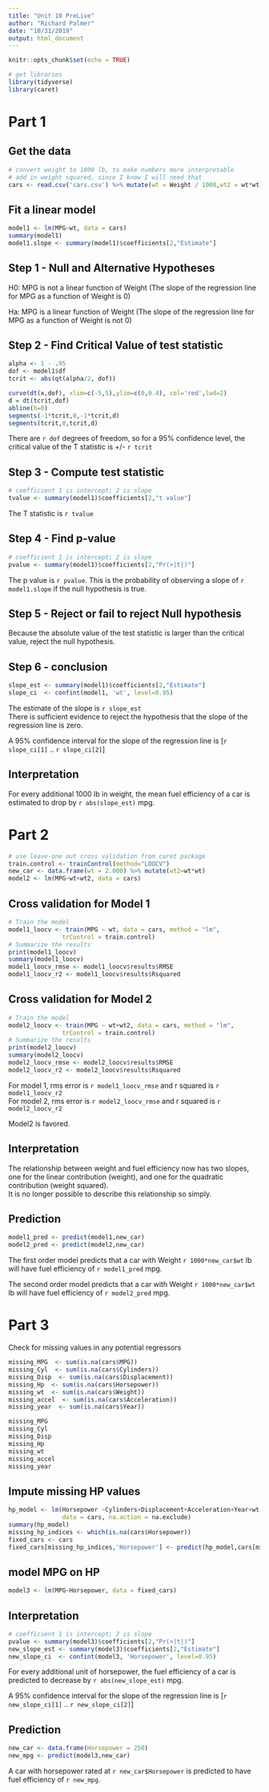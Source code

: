 ```yaml
---
title: "Unit 10 PreLive"
author: "Richard Palmer"
date: "10/31/2019"
output: html_document
---
```


```r
knitr::opts_chunk$set(echo = TRUE)

# get libraries
library(tidyverse)
library(caret)
```

# Part 1

## Get the data 
```r
# convert weight to 1000 lb, to make numbers more interpretable
# add in weight squared, since I know I will need that
cars <- read.csv('cars.csv') %>% mutate(wt = Weight / 1000,wt2 = wt*wt)
```

## Fit a linear model

```r
model1 <- lm(MPG~wt, data = cars)
summary(model1)
model1.slope <- summary(model1)$coefficients[2,"Estimate"]
```

## Step 1 - Null and Alternative Hypotheses

H0: MPG is not a linear function of Weight (The slope of the regression line for MPG as a function of Weight is 0)

Ha: MPG is a linear function of Weight (The slope of the regression line for MPG as a function of Weight is not 0)

## Step 2 - Find Critical Value of test statistic

```r
alpha <- 1 - .95
dof <- model1$df
tcrit <- abs(qt(alpha/2, dof)) 

curve(dt(x,dof), xlim=c(-5,5),ylim=c(0,0.4), col='red',lwd=2)
d = dt(tcrit,dof)
abline(h=0)
segments(-1*tcrit,0,-1*tcrit,d)
segments(tcrit,0,tcrit,d)

```

There are `r dof` degrees of freedom, so for a 95% confidence level, the critical value of
the T statistic is +/- `r tcrit`

## Step 3 - Compute test statistic
```r
# coefficient 1 is intercept; 2 is slope
tvalue <- summary(model1)$coefficients[2,"t value"]
```

The T statistic is `r tvalue`

## Step 4 - Find p-value
```r
# coefficient 1 is intercept; 2 is slope
pvalue <- summary(model1)$coefficients[2,"Pr(>|t|)"]
```

The p value is `r pvalue`.  This is the probability of observing a
slope of `r model1.slope` if the null hypothesis is true.

## Step 5 - Reject or fail to reject Null hypothesis

Because the absolute value of the test statistic is larger than the 
critical value, reject the null hypothesis.

## Step 6 - conclusion

```r
slope_est <- summary(model1)$coefficients[2,"Estimate"]
slope_ci  <- confint(model1, 'wt', level=0.95)
```

The estimate of the slope is `r slope_est`  
There is sufficient evidence to reject the hypothesis that the slope of the
regression line is zero.  

A 95% confidence interval for the slope of the regression line is
[`r slope_ci[1]` .. `r slope_ci[2]`]

## Interpretation

For every additional 1000 lb in weight, the mean fuel efficiency of 
a car is estimated to drop by `r abs(slope_est)` mpg.

# Part 2
```r
# use leave-one out cross validation from caret package
train.control <- trainControl(method="LOOCV")
new_car <- data.frame(wt = 2.000) %>% mutate(wt2=wt*wt)
model2 <- lm(MPG~wt+wt2, data = cars)
```

## Cross validation for Model 1
```r
# Train the model
model1_loocv <- train(MPG ~ wt, data = cars, method = "lm",
               trControl = train.control)
# Summarize the results
print(model1_loocv)
summary(model1_loocv)
model1_loocv_rmse <- model1_loocv$results$RMSE
model1_loocv_r2 <- model1_loocv$results$Rsquared
```

## Cross validation for Model 2
```r
# Train the model
model2_loocv <- train(MPG ~ wt+wt2, data = cars, method = "lm",
               trControl = train.control)
# Summarize the results
print(model2_loocv)
summary(model2_loocv)
model2_loocv_rmse <- model2_loocv$results$RMSE
model2_loocv_r2 <- model2_loocv$results$Rsquared

```

For model 1, rms error is `r model1_loocv_rmse` and r squared is `r model1_loocv_r2`  
For model 2, rms error is `r model2_loocv_rmse` and r squared is `r model2_loocv_r2`  

Model2 is favored.

## Interpretation

The relationship between weight and fuel efficiency now has two slopes, one for
the linear contribution (weight), and one for the quadratic contribution (weight squared).  
It is no longer possible to describe this relationship so simply.

## Prediction
```r
model1_pred <- predict(model1,new_car)
model2_pred <- predict(model2,new_car)
```

The first order model predicts that a car with Weight `r 1000*new_car$wt` lb will 
have fuel efficiency of `r model1_pred` mpg.

The second order model predicts that a car with Weight `r 1000*new_car$wt` lb will 
have fuel efficiency of `r model2_pred` mpg.

# Part 3

Check for missing values in any potential regressors

```r
missing_MPG  <- sum(is.na(cars$MPG))
missing_Cyl  <- sum(is.na(cars$Cylinders))
missing_Disp  <- sum(is.na(cars$Displacement))
missing_Hp  <- sum(is.na(cars$Horsepower))
missing_wt  <- sum(is.na(cars$Weight))
missing_accel  <- sum(is.na(cars$Acceleration))
missing_year  <- sum(is.na(cars$Year))

missing_MPG 
missing_Cyl
missing_Disp
missing_Hp  
missing_wt  
missing_accel
missing_year 

```

## Impute missing HP values
```r
hp_model <- lm(Horsepower ~Cylinders+Displacement+Acceleration+Year+wt, 
               data = cars, na.action = na.exclude)
summary(hp_model)
missing_hp_indices <- which(is.na(cars$Horsepower))
fixed_cars <- cars
fixed_cars[missing_hp_indices,'Horsepower'] <- predict(hp_model,cars[missing_hp_indices,])
```

## model MPG on HP
```r
model3 <- lm(MPG~Horsepower, data = fixed_cars)
```

## Interpretation
```r
# coefficient 1 is intercept; 2 is slope
pvalue <- summary(model3)$coefficients[2,"Pr(>|t|)"]
new_slope_est <- summary(model3)$coefficients[2,"Estimate"]
new_slope_ci  <- confint(model3, 'Horsepower', level=0.95)
```

For every additional unit of horsepower, the fuel efficiency of 
a car is predicted to decrease by 
`r abs(new_slope_est)` mpg.

A 95% confidence interval for the slope of the regression line is
[`r new_slope_ci[1]` .. `r new_slope_ci[2]`]


## Prediction
```r
new_car <- data.frame(Horsepower = 250)
new_mpg <- predict(model3,new_car)
```

A car with horsepower rated at `r new_car$Horsepower` is predicted to have fuel
efficiency of `r new_mpg`.




